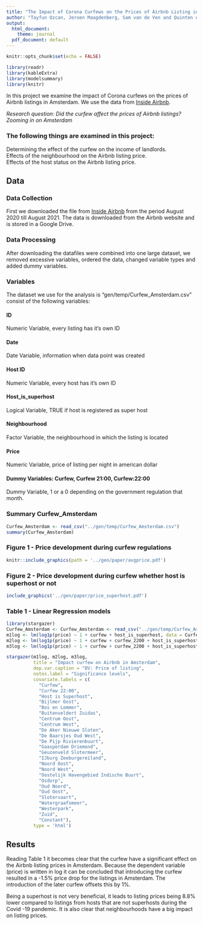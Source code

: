 ```yaml
---
title: "The Impact of Corona Curfews on the Prices of Airbnb Listing in Amsterdam"
author: "Tayfun Ozcan, Jeroen Maagdenberg, Sam van de Ven and Quinten de Putter"
output:
  html_document:
    theme: journal
  pdf_document: default
---  
```


```r
knitr::opts_chunk$set(echo = FALSE)
```
  
```r
library(readr)
library(kableExtra)
library(modelsummary)
library(knitr)
```

In this project we examine the impact of Corona curfews on the prices of Airbnb listings in Amsterdam. We use the data from [Inside Airbnb](http://insideairbnb.com/amsterdam/).

*Research question: Did the curfew affect the prices of Airbnb listings? Zooming in on Amsterdam*

### The following things are examined in this project:

  Determining the effect of the curfew on the income of landlords.  
  Effects of the neighbourhood on the Airbnb listing price.   
  Effects of the host status on the Airbnb listing price.  

## Data

### Data Collection
First we downloaded the file from [Inside Airbnb](http://insideairbnb.com/amsterdam/) from the period August 2020 till August 2021. The data is downloaded from the Airbnb website and is stored in a Google Drive. 

### Data Processing

After downloading the datafiles were combined into one large dataset, we removed excessive variables, ordered the data,
changed variable types and added dummy variables.

### Variables

The dataset we use for the analysis is "gen/temp/Curfew_Amsterdam.csv" consist of the following variables:

#### ID
Numeric Variable, every listing has it's own ID 

#### Date
Date Variable, information when data point was created

#### Host ID
Numeric Variable, every host has it's own ID

#### Host_is_superhost
Logical Variable, TRUE if host is registered as super host

#### Neighbourhood
Factor Variable, the neighbourhood in which the listing is located

#### Price
Numeric Variable, price of listing per night in american dollar

#### Dummy Variables: Curfew, Curfew 21:00, Curfew:22:00
Dummy Variable, 1 or a 0 depending on the government regulation that month.



### Summary Curfew_Amsterdam
```r
Curfew_Amsterdam <- read_csv("../gen/temp/Curfew_Amsterdam.csv")
summary(Curfew_Amsterdam)
```


### Figure 1 - Price development during curfew regulations


```r
knitr::include_graphics(path = '../gen/paper/avgprice.pdf')
```

### Figure 2 - Price development during curfew whether host is superhost or not 

```r
include_graphics('../gen/paper/price_superhost.pdf')
```


### Table 1 - Linear Regression models
```r
library(stargazer)
Curfew_Amsterdam <- Curfew_Amsterdam <- read_csv("../gen/temp/Curfew_Amsterdam.csv")
m1log <- lm(log1p(price) ~ 1 + curfew + host_is_superhost, data = Curfew_Amsterdam)
m2log <- lm(log1p(price) ~ 1 + curfew + curfew_2200 + host_is_superhost, data = Curfew_Amsterdam)
m3log <- lm(log1p(price) ~ 1 + curfew + curfew_2200 + host_is_superhost + neighbourhood, data = Curfew_Amsterdam)

stargazer(m1log, m2log, m3log,
          title = "Impact curfew on Airbnb in Amsterdam",
          dep.var.caption = "DV: Price of listing",
          notes.label = "Significance levels",
          covariate.labels = c(
            "Curfew",
            "Curfew 22:00",
            "Host is Superhost",
            "Bijlmer Oost",
            "Bos en Lommer",
            "Buitenveldert Zuidas",
            "Centrum Oost",
            "Centrum West",
            "De Aker Nieuwe Sloten",
            "De Baarsjes Oud West",
            "De Pijp Rivierenbuurt",
            "Gaasperdam Driemond",
            "Geuzenveld Slotermeer",
            "IJburg Zeeburgereiland",
            "Noord Oost",
            "Noord West",
            "Oostelijk Havengebied Indische Buurt",
            "Osdorp",
            "Oud Noord",
            "Oud Oost",
            "Slotervaart",
            "Watergraafsmeer",
            "Westerpark",
            "Zuid",
            "Constant"),
          type = 'html')
```


## Results
Reading Table 1 it becomes clear that the curfew have a significant effect on the Airbnb listing prices in Amsterdam. Because the dependent variable (price) is written in log it can be concluded that introducing the curfew resulted in a -1.5% price drop for the listings in Amsterdam. The introduction of the later curfew offsets this by 1%. 

Being a superhost is not very beneficial, it leads to listing prices being 8.8% lower compared to listings from hosts that are not superhosts during the Covid -19 pandemic. 
It is also clear that neighbourhoods have a big impact on listing prices. 
